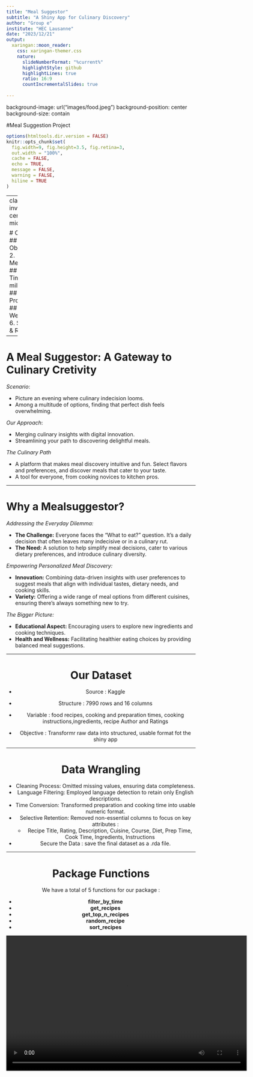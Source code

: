 ```yaml
---
title: "Meal Suggestor" 
subtitle: "A Shiny App for Culinary Discovery"
author: "Group e"
institute: "HEC Lausanne"
date: "2023/12/21"
output:
  xaringan::moon_reader:
    css: xaringan-themer.css
    nature:
      slideNumberFormat: "%current%"
      highlightStyle: github
      highlightLines: true
      ratio: 16:9
      countIncrementalSlides: true
        
---
```


background-image: url("images/food.jpeg")
background-position: center
background-size: contain

#Meal Suggestion Project

```r
options(htmltools.dir.version = FALSE)
knitr::opts_chunk$set(
  fig.width=9, fig.height=3.5, fig.retina=3,
  out.width = "100%",
  cache = FALSE,
  echo = TRUE,
  message = FALSE, 
  warning = FALSE,
  hiline = TRUE
)
```
---
class: inverse, center, middle

# Overview
## 1. Objective 
## 2. Methodology 
## 3. Timeline and milestones
## 4. Data Processing
## 5. Website
## 6. ShinyApp & R package
---

# A Meal Suggestor: A Gateway to Culinary Cretivity

*Scenario*:

- Picture an evening where culinary indecision looms.
- Among a multitude of options, finding that perfect dish feels overwhelming.

*Our Approach*:

- Merging culinary insights with digital innovation.
- Streamlining your path to discovering delightful meals.

*The Culinary Path*

- A platform that makes meal discovery intuitive and fun.
Select flavors and preferences, and discover meals that cater to your taste.
- A tool for everyone, from cooking novices to kitchen pros.

<style>
.middle {
  margin-top: 150px; 
}
</style>
---

# Why a Mealsuggestor? 

*Addressing the Everyday Dilemma:*

- **The Challenge:** Everyone faces the "What to eat?" question. It's a daily decision that often leaves many indecisive or in a culinary rut.
- **The Need:** A solution to help simplify meal decisions, cater to various dietary preferences, and introduce culinary diversity.

*Empowering Personalized Meal Discovery:*

- **Innovation:** Combining data-driven insights with user preferences to suggest meals that align with individual tastes, dietary needs, and cooking skills.
- **Variety:** Offering a wide range of meal options from different cuisines, ensuring there's always something new to try.

*The Bigger Picture:*

- **Educational Aspect:** Encouraging users to explore new ingredients and cooking techniques.
- **Health and Wellness:** Facilitating healthier eating choices by providing balanced meal suggestions.

<div style="text-align: center">

---

# Our Dataset

- Source : Kaggle

- Structure : 7990 rows and 16 columns

- Variable : food recipes, cooking and preparation times, cooking instructions,ingredients, recipe Author and Ratings

- Objective : Transformr raw data into structured, usable format fot the shiny app


<div style="text-align: center">
---

# Data Wrangling

- Cleaning Process: Omitted missing values, ensuring data completeness.
- Language Filtering: Employed language detection to retain only English descriptions.
- Time Conversion: Transformed preparation and cooking time into usable numeric format.
- Selective Retention: Removed non-essential columns to focus on key attributes :
  - Recipe Title, Rating, Description, Cuisine, Course, Diet, Prep Time, Cook Time, Ingredients, Instructions
- Secure the Data : save the final dataset as a .rda file. 


<style>
.middle {
  margin-top: 150px; 
}
</style>

---


# Package Functions

We have a total of 5 functions for our package : 

- <b>filter_by_time</b>
- <b>get_recipes</b>
- <b>get_top_n_recipes</b>
- <b>random_recipe</b>
- <b>sort_recipes</b>


<video width="640" height="360" controls>
  <source src="video/replace.mp4" type="video/mp4">
  Your browser does not support the video tag.
</video>

---

# get_recipes
This function filters the recipes dataset based on provided criteria such as ingredients,cuisine, diet. 


---
# filter_by_time
This function filters recipes based on specified minimum and maximum preparation and cooking times.

---

# get_top_n_recipes
This function retrieves the top N rated recipes from the dataset based on user ratings.

---

# random_recipe
This function selects a random recipe from the datase to suprise the customer
---

# 6.2 ShinyApp



.pull-left[## Meal suggestor]

.pull-right[![](images/shinyApp 1.jpeg)]

---


# 6.2 ShinyApp

.pull-left[
![](images/shinyApp 2.jpeg)
]

.pull-right[
![](images/shinyApp 3.jpeg)
]

---

# 7. Limitation & Future Enhancement

---

class: inverse, center, middle

<html>
  <style>
    .custom-font {
      font-weight: bold;
      font-size: 4em;
    }
  </style>
  <div class="custom-font">Thank you!</div>
</html>


.center[![](images/timeline.png)]



## Features
### Cuisine Filter
Find meals from specific cuisines like Mexican, Italian, Indian, and more.
### Dietary Considerations
Filter recipes based on dietary needs such as vegetarian, vegan, or gluten-free options.
### Preparation and Cooking Time
Choose recipes based on the time you have available, from quick snacks to elaborate dinners.
### Ingredient-based Suggestions
Get recommendations based on ingredients you already have at home.


Package Source

url:https://github.com/ptds2023/Mealsuggestor/tree/main
